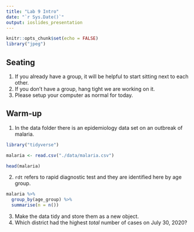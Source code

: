```yaml
---
title: "Lab 9 Intro"
date: "`r Sys.Date()`"
output: ioslides_presentation
---
```


```r
knitr::opts_chunk$set(echo = FALSE)
library("jpeg")
```

## Seating
1. If you already have a group, it will be helpful to start sitting next to each other.
2. If you don't have a group, hang tight we are working on it.
3. Please setup your computer as normal for today.

## Warm-up
1. In the data folder there is an epidemiology data set on an outbreak of malaria.

```r
library("tidyverse")
```

```r
malaria <- read.csv("./data/malaria.csv")
```

```r
head(malaria)
```


2. `rdt` refers to rapid diagnostic test and they are identified here by age group.

```r
malaria %>% 
  group_by(age_group) %>% 
  summarise(n = n())
```

3. Make the data tidy and store them as a new object.
4. Which district had the highest *total* number of cases on July 30, 2020?